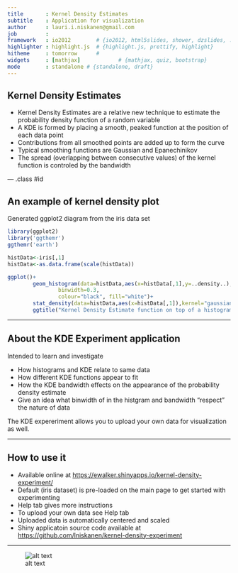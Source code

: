 ```yaml
---
title       : Kernel Density Estimates 
subtitle    : Application for visualization
author      : lauri.i.niskanen@gmail.com
job         : 
framework   : io2012        # {io2012, html5slides, shower, dzslides, ...}
highlighter : highlight.js  # {highlight.js, prettify, highlight}
hitheme     : tomorrow      # 
widgets     : [mathjax]            # {mathjax, quiz, bootstrap}
mode        : standalone # {standalone, draft}
---
```


## Kernel Density Estimates

- Kernel Density Estimates are a relative new technique to estimate the probability density function of a random variable
- A KDE is formed by placing a smooth, peaked function at the position of each data point
- Contributions from all smoothed points are added up to form the curve
- Typical smoothing functions are  Gaussian and Epanechinikov 
- The spread (overlapping between consecutive values) of the kernel function is controled by the bandwidth



--- .class #id 

## An example of kernel density plot 

Generated ggplot2 diagram from the iris data set

```r
library(ggplot2)
library('ggthemr')
ggthemr('earth')

histData<-iris[,1]
histData<-as.data.frame(scale(histData))

ggplot()+
        geom_histogram(data=histData,aes(x=histData[,1],y=..density..),
                binwidth=0.3,
                colour="black", fill="white")+
        stat_density(data=histData,aes(x=histData[,1]),kernel="gaussian",alpha=0.8,adjust=0.3)+
        ggtitle("Kernel Density Estimate function on top of a histogram")

```


---

## About the KDE Experiment application

Intended to learn and investigate

- How histograms and KDE relate to same data
- How different KDE functions appear to fit
- How the KDE bandwidth effects on the appearance of the probability density estimate 
- Give an idea what binwidth of in the histgram and bandwidth "respect" the nature of data

The KDE expereriment allows you to upload your own data for visualization as well. 


--- 

## How to use it

- Available online at [https://ewalker.shinyapps.io/kernel-density-experiment/](https://ewalker.shinyapps.io/kernel-density-experiment/)
- Default (iris dataset) is pre-loaded on the main page to get started with experimenting
- Help tab gives more instructions
- To upload your own data see Help tab
- Uploaded data is automatically centered and scaled 
- Shiny applicatoin source code available at [https://github.com/lniskanen/kernel-density-experiment](https://github.com/lniskanen/kernel-density-experiment)


--- 

![alt text](./kde-experiment2.png)
